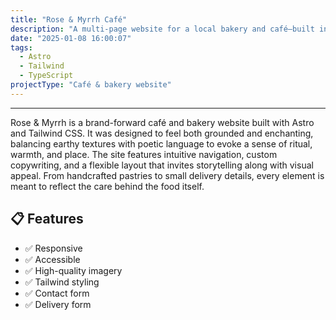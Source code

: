 ```yaml
---
title: "Rose & Myrrh Café"
description: "A multi-page website for a local bakery and café—built in Astro and Tailwind."
date: "2025-01-08 16:00:07"
tags:
  - Astro
  - Tailwind
  - TypeScript
projectType: "Café & bakery website"
---
```



---

<div class="overflow-hidden">
  <a href="https://rose-and-myrrh.netlify.app/" target="_blank">
    <MdxPublicImage
      src="/clients/rose-myrrh-bakery/rose-myrrh-bakery.jpg"
      class="transition duration-700 ease-in-out hover:scale-110"
    />
  </a>
</div>

Rose & Myrrh is a brand-forward café and bakery website built with Astro and Tailwind CSS. It was designed to feel
both grounded and enchanting, balancing earthy textures with poetic language to evoke a sense of ritual, warmth, and
place. The site features intuitive navigation, custom copywriting, and a flexible layout that invites storytelling
along with visual appeal. From handcrafted pastries to small delivery details, every element is meant to reflect the
care behind the food itself.

<section>
  <ArrowCardButton
    href="https://rose-and-myrrh.netlify.app/"
    text="Visit Live Site"
    openInNewTab
  />
</section>

## 📋 Features

- ✅ Responsive
- ✅ Accessible
- ✅ High-quality imagery
- ✅ Tailwind styling
- ✅ Contact form
- ✅ Delivery form
